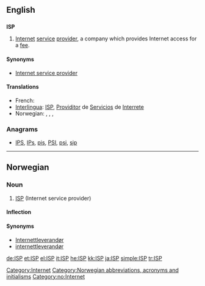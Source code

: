 {{see also|isp}}

==English==

==={{initialism}}===
'''ISP'''

# [[Internet]] [[service]] [[provider]], a company which provides Internet access for a [[fee]].

====Synonyms====
* [[Internet service provider]]

====Translations====
{{trans-top|Internet service provider}}
* French: {{t|fr|fournisseur d'accès à internet}}
* [[Interlingua]]: [[ISP]], [[Providitor]]  de [[Servicios]] de [[Interrete]]
* Norwegian: {{t-|no|ISP|m}}, {{t-|no|Internettleverandør|m}}, , {{t-|no|internettleverandør|m}}
{{trans-mid}}
{{trans-bottom}}

===Anagrams===
* [[IPS#English|IPS]], [[IPs#English|IPs]], [[pis#English|pis]], [[PSI#English|PSI]], [[psi#English|psi]], [[sip#English|sip]]

[[Category:Internet]]

----

==Norwegian==

===Noun===
{{infl|no|noun|g=m}}

# [[#English|ISP]] (Internet service provider)

====Inflection====
{{no-noun-infl|nb-class=m1|nn-class=m1|stem=ISP-}}

====Synonyms====
* [[Internettleverandør]]
* [[internettleverandør]]

[[Category:Norwegian abbreviations, acronyms and initialisms]]
[[Category:no:Internet]]

[[de:ISP]]
[[et:ISP]]
[[el:ISP]]
[[it:ISP]]
[[he:ISP]]
[[kk:ISP]]
[[ja:ISP]]
[[simple:ISP]]
[[tr:ISP]]